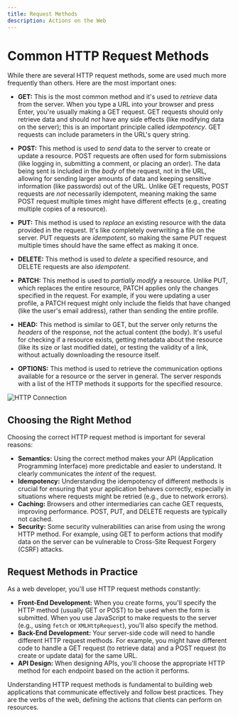 ```yaml
---
title: Request Methods
description: Actions on the Web
---
```


# Common HTTP Request Methods

While there are several HTTP request methods, some are used much more frequently than others. Here are the most important ones:

- **GET:**
  This is the most common method and it's used to _retrieve_ data from the server.
  When you type a URL into your browser and press Enter, you're usually making a GET request.
  GET requests should only retrieve data and should _not_ have any side effects (like modifying data on the server); this is an important principle called _idempotency_.
  GET requests can include parameters in the URL's query string.

- **POST:**
  This method is used to _send_ data to the server to create or update a resource. POST requests are often used for form submissions (like logging in, submitting a comment, or placing an order).
  The data being sent is included in the _body_ of the request, not in the URL, allowing for sending larger amounts of data and keeping sensitive information (like passwords) out of the URL.
  Unlike GET requests, POST requests are _not_ necessarily idempotent, meaning making the same POST request multiple times might have different effects (e.g., creating multiple copies of a resource).

- **PUT:**
  This method is used to _replace_ an existing resource with the data provided in the request.
  It's like completely overwriting a file on the server. PUT requests are _idempotent_, so making the same PUT request multiple times should have the same effect as making it once.

- **DELETE:**
  This method is used to _delete_ a specified resource, and DELETE requests are also _idempotent_.

- **PATCH:**
  This method is used to _partially modify_ a resource. Unlike PUT, which replaces the entire resource, PATCH applies only the changes specified in the request.
  For example, if you were updating a user profile, a PATCH request might only include the fields that have changed (like the user's email address), rather than sending the entire profile.

- **HEAD:**
  This method is similar to GET, but the server only returns the _headers_ of the response, not the actual content (the body).
  It's useful for checking if a resource exists, getting metadata about the resource (like its size or last modified date), or testing the validity of a link, without actually downloading the resource itself.

- **OPTIONS:**
  This method is used to retrieve the communication options available for a resource or the server in general. The server responds with a list of the HTTP methods it supports for the specified resource.

<img className="max-w-xl rounded-xl mx-auto" src="https://i.postimg.cc/V6ZhT87v/methods.webp" alt="HTTP Connection" />

## Choosing the Right Method

Choosing the correct HTTP request method is important for several reasons:

- **Semantics:** Using the correct method makes your API (Application Programming Interface) more predictable and easier to understand. It clearly communicates the _intent_ of the request.
- **Idempotency:** Understanding the idempotency of different methods is crucial for ensuring that your application behaves correctly, especially in situations where requests might be retried (e.g., due to network errors).
- **Caching:** Browsers and other intermediaries can cache GET requests, improving performance. POST, PUT, and DELETE requests are typically not cached.
- **Security:** Some security vulnerabilities can arise from using the wrong HTTP method. For example, using GET to perform actions that modify data on the server can be vulnerable to Cross-Site Request Forgery (CSRF) attacks.

## Request Methods in Practice

As a web developer, you'll use HTTP request methods constantly:

- **Front-End Development:** When you create forms, you'll specify the HTTP method (usually GET or POST) to be used when the form is submitted. When you use JavaScript to make requests to the server (e.g., using `fetch` or `XMLHttpRequest`), you'll also specify the method.
- **Back-End Development:** Your server-side code will need to handle different HTTP request methods. For example, you might have different code to handle a GET request (to retrieve data) and a POST request (to create or update data) for the same URL.
- **API Design:** When designing APIs, you'll choose the appropriate HTTP method for each endpoint based on the action it performs.

Understanding HTTP request methods is fundamental to building web applications that communicate effectively and follow best practices. They are the verbs of the web, defining the actions that clients can perform on resources.